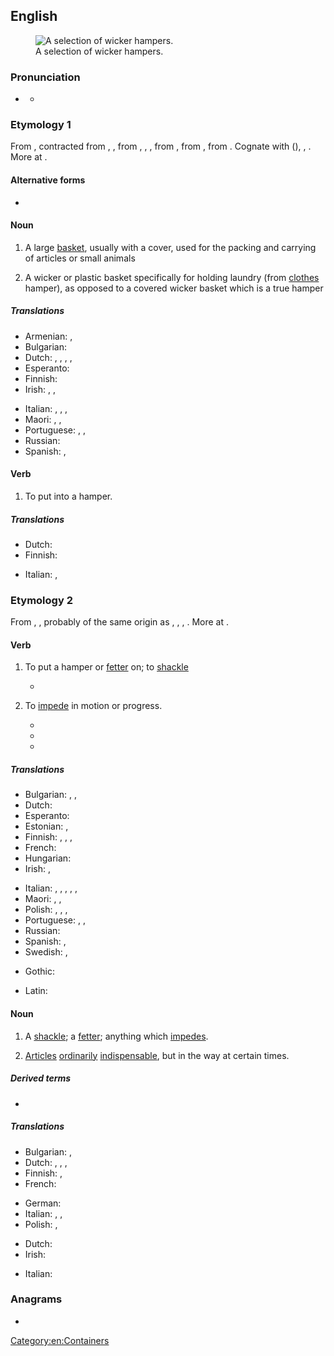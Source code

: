 ==English==
{{wikipedia}}
[[Image:Baskets Wicker.jpg|thumb|A selection of wicker hampers.]]

===Pronunciation===
* {{a|GA}} {{IPA|en|/ˈhæmpɚ/}}
** {{audio|en|LL-Q1860 (eng)-Vealhurl-hamper.wav|Audio (UK)}}

===Etymology 1===
From {{inh|en|enm|hamper}}, contracted from {{m|enm|hanaper}}, {{m|enm|hanypere}}, from {{der|en|xno|hanaper}}, {{der|en|fro|hanapier}}, {{m|fro|hanepier|t=case for holding a large goblet or cup}}, from {{m|fro|hanap|t=goblet, drinking cup}}, from {{der|en|frk|*hnapp|t=cup, bowl, basin}}, from {{der|en|gem-pro|*hnappaz|t=cup, bowl}}. Cognate with {{cog|goh|hnapf|t=cup, bowl, basin}} ({{cog|de|Napf|t=bowl}}), {{cog|nl|nap|t=cup}}, {{cog|ang|hnæpp|t=bowl}}. More at {{l|en|nap}}.

====Alternative forms====
* {{l|en|hampire}} {{qual|obsolete}}

====Noun====
{{en-noun}}

# A large [[basket]], usually with a cover, used for the packing and carrying of articles or small animals
#: {{ux|en|a '''hamper''' of wine}}
#: {{ux|en|a clothes '''hamper'''}}
#: {{ux|en|an oyster '''hamper''', which contains two bushels}}
# {{lb|en|uncommon except in|New England}} A wicker or plastic basket specifically for holding laundry (from [[clothes]] hamper), as opposed to a covered wicker basket which is a true hamper

=====Translations=====
{{trans-top|large basket}}
* Armenian: {{t+|hy|զամբյուղ}}, {{t+|hy|կողով}}
* Bulgarian: {{t|bg|кошница с капак|f}}
* Dutch: {{t+|nl|korf}}, {{t+|nl|mand|m}}, {{t+|nl|pakmand|m}}, {{t|nl|sluitmand|m}}, {{t+|nl|wasmand|m}}
* Esperanto: {{t+|eo|korbo}}
* Finnish: {{t+|fi|kori}}
* Irish: {{t+|ga|ciseán|m}} {{qualifier|for food, full of food and drink}}, {{t|ga|ciseach|f}} {{qualifier|for food}}, {{t|ga|cis|f}} {{qualifier|full of food and drink}}
{{trans-mid}}
* Italian: {{t+|it|cesta|f}}, {{t+|it|cesto|m}}, {{t+|it|canestro|m}}, {{t+|it|paniere|m}}
* Maori: {{t|mi|whakatomo}}, {{t|mi|tokanga}} {{qualifier|for food}}, {{t|mi|whirirua}}
* Portuguese: {{t+|pt|balaio|m}}, {{t+|pt|seira|f}}, {{t+|pt|canastra|f}}
* Russian: {{t+|ru|корзи́на|f}}
* Spanish: {{t+|es|cesto|m}}, {{t|es|cuévano|m}}
{{trans-bottom}}

====Verb====
{{en-verb}}

# {{lb|en|transitive}} To put into a hamper.
#: {{ux|en|Competition pigeons are '''hampered''' for the truck trip to the point of release where the race back starts.}}

=====Translations=====
{{trans-top|to put into a hamper}}
* Dutch: {{t+|nl|inkorven}}
* Finnish: {{t|fi|[[panna]] [[koriin]]}}
{{trans-mid}}
* Italian: {{t+|it|ingabbiare}}, {{t+|it|rinchiudere}}
{{trans-bottom}}

===Etymology 2===
From {{inh|en|enm|hamperen}}, {{m|enm|hampren|t=to hamper, oppress}}, probably of the same origin as {{cog|en|hamble|t=to limp}}, {{cog|sco|hamp|t=to halt in walking, stutter}}, {{cog|nl|haperen|t=to falter, hesitate}}, {{cog|de|hemmen|t=to stop, hinder, check}}. More at {{l|en|hamble}}.

====Verb====
{{en-verb}}

# {{lb|en|transitive}} To put a hamper or [[fetter]] on; to [[shackle]]
#* {{RQ:L'Estrange Fables|passage=A lion '''hampered''' in a net.}}
#: {{syn|en|ensnare|inveigle}}
# To [[impede]] in motion or progress.
#: {{syn|en|hinder|embarrass|encumber}}
#* {{quote-book|en|author={{w|Richard Blackmore}}|title=Creation: A Philosophical Poem|year=1712|passage=Engend'ring heats, these one by one unbind, Stretch their small tubes, and '''hamper'd''' nerves unwind.}}
#* {{quote-book|en|author={{w|John Tillotson}}|year=a. 1694|passage=They '''hamper''' and entangle our souls.|title=The Advantages of Religion}}
#* {{quote-journal|en|date=2020 April 8|author=Paul Stephen|title=ECML dive-under drives divergence|journal=Rail|page=44|text=NR Senior Programme Manager Adrian Elliott describes the progress to date: "The weather has played a big part in '''hampering''' the programme. We had the wettest autumn ever and a number of winter storms to contend with, [...]}}

=====Translations=====
{{trans-top|to put a hamper or fetter on; to shackle; to ensnare; to inveigle}}
* Bulgarian: {{t+|bg|препятствам}}, {{t+|bg|затруднявам}}, {{t+|bg|преча}}
* Dutch: {{t+|nl|blokkeren}}
* Esperanto: {{t+|eo|malhelpi}}
* Estonian: {{t|et|takistama}}, {{t|et|segama}}
* Finnish: {{t+|fi|kahlita}}, {{t+|fi|haitata}}, {{t+|fi|vaikeuttaa}}, {{t+|fi|estää}}
* French: {{t+|fr|entraver}}
* Hungarian: {{t+|hu|gátol}}
* Irish: {{t|ga|bac a chur ar}}, {{t|ga|srian a chur ar}}
{{trans-mid}}
* Italian: {{t+|it|impedire}}, {{t+|it|ostacolare}}, {{t+|it|ostruire}}, {{t+|it|bloccare}}, {{t+|it|sbarrare}}, {{t+|it|intralciare}}
* Maori: {{t|mi|whakakōroiroi}}, {{t|mi|whakakōpekapeka}}, {{t|mi|kaiwaenga}}
* Polish: {{t|pl|ujarzmić|pf}}, {{t+|pl|uwięzić|pf}}, {{t|pl|usidlić|pf}}, {{t|pl|spętać|pf}}
* Portuguese: {{t+|pt|impedir}}, {{t+|pt|estorvar}}, {{t+|pt|obstruir}}
* Russian: {{t+|ru|затрудня́ть}}
* Spanish: {{t+|es|estorbar}}, {{t+|es|obstaculizar}}
* Swedish: {{t+|sv|hindra}}, {{t+|sv|hämma}}
{{trans-bottom}}

{{trans-top|to impede in motion or progress}}
* Gothic: {{t|got|𐌼𐌰𐍂𐌶𐌾𐌰𐌽}}
{{trans-mid}}
* Latin: {{t|la|impediō}}
{{trans-bottom}}

====Noun====
{{en-noun}}

# A [[shackle]]; a [[fetter]]; anything which [[impede]]s.
# {{lb|en|nautical}} [[articles|Articles]] [[ordinary|ordinarily]] [[indispensable]], but in the way at certain times.

=====Derived terms=====
* {{l|en|top-hamper|t=unnecessary spars and rigging kept aloft}}

=====Translations=====
{{trans-top|anything which impedes}}
* Bulgarian: {{t+|bg|пречка|f}}, {{t+|bg|препятствие|n}}
* Dutch: {{t+|nl|hindernis}}, {{t+|nl|beletsel|n}}, {{t+|nl|obstakel|n}}, {{t+|nl|struikelblok|n}}
* Finnish: {{t+|fi|este}}, {{t+|fi|pidäke}}
* French: {{t+|fr|obstacle|m}}
{{trans-mid}}
* German: {{t+|de|Hindernis|n}}
* Italian: {{t+|it|ostacolo|m}}, {{t+|it|impedimento|m}}, {{t+|it|ingombro|m}}
* Polish: {{t+|pl|przeszkoda|f}}, {{t+|pl|zawada|f}}
{{trans-bottom}}

{{trans-top|articles ordinarily indispensable, but in the way at certain times}}
* Dutch: {{t+|nl|waarloos}}
* Irish: {{t-check|ga|amparán|m}}
{{trans-mid}}
* Italian: {{t|it|ingombro di coperta|m}}
{{trans-bottom}}

===Anagrams===
* {{anagrams|en|a=aehmpr|Perham}}

[[Category:en:Containers]]